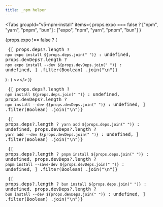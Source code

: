 ```yaml
---
title: _npm helper
---
```



<Tabs
  groupId="v5-npm-install"
  items={
    props.expo === false
      ? ["npm", "yarn", "pnpm", "bun"]
      : ["expo", "npm", "yarn", "pnpm", "bun"]
  }
>
  {props.expo !== false ? (
    <Tab value="expo" label="Expo">
      <CodeBlock language="bash">
        <Pre>
          {[
            props.deps?.length
              ? `npx expo install ${props.deps.join(" ")}`
              : undefined,
            props.devDeps?.length
              ? `npx expo install --dev ${props.devDeps.join(" ")}`
              : undefined,
          ]
            .filter(Boolean)
            .join("\n")}
        </Pre>
      </CodeBlock>
    </Tab>
  ) : (
    <></>
  )}
  <Tab value="npm">
    <CodeBlock language="bash">
      <Pre>
        {[
          props.deps?.length
            ? `npm install ${props.deps.join(" ")}`
            : undefined,
          props.devDeps?.length
            ? `npm install --dev ${props.devDeps.join(" ")}`
            : undefined,
        ]
          .filter(Boolean)
          .join("\n")}
      </Pre>
    </CodeBlock>
  </Tab>
  <Tab value="yarn">
    <CodeBlock language="bash">
      <Pre>
        {[
          props.deps?.length ? `yarn add ${props.deps.join(" ")}` : undefined,
          props.devDeps?.length
            ? `yarn add --dev ${props.devDeps.join(" ")}`
            : undefined,
        ]
          .filter(Boolean)
          .join("\n")}
      </Pre>
    </CodeBlock>
  </Tab>
  <Tab value="pnpm">
    <CodeBlock language="bash">
      <Pre>
        {[
          props.deps?.length
            ? `pnpm install ${props.deps.join(" ")}`
            : undefined,
          props.devDeps?.length
            ? `pnpm install --save-dev ${props.devDeps.join(" ")}`
            : undefined,
        ]
          .filter(Boolean)
          .join("\n")}
      </Pre>
    </CodeBlock>
  </Tab>
  <Tab value="bun">
    <CodeBlock language="bash">
      <Pre>
        {[
          props.deps?.length
            ? `bun install ${props.deps.join(" ")}`
            : undefined,
          props.devDeps?.length
            ? `bun install --dev ${props.devDeps.join(" ")}`
            : undefined,
        ]
          .filter(Boolean)
          .join("\n")}
      </Pre>
    </CodeBlock>
  </Tab>
</Tabs>
